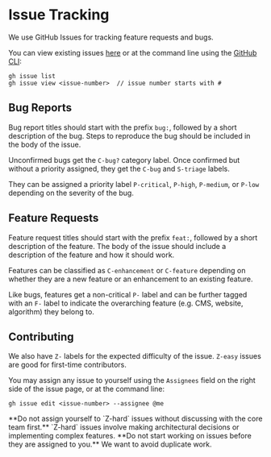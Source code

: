 
# Issue Tracking

We use GitHub Issues for tracking feature requests and bugs.

You can view existing issues [here](https://github.com/your-travel-planner/lfg/issues) or at the command line using the [GitHub CLI](https://cli.github.com/):

```
gh issue list
gh issue view <issue-number>  // issue number starts with #
```

## Bug Reports

Bug report titles should start with the prefix `bug:`, followed by a short description of the bug.
Steps to reproduce the bug should be included in the body of the issue.

Unconfirmed bugs get the `C-bug?` category label. Once confirmed but without a priority assigned,
they get the `C-bug` and `S-triage` labels.

They can be assigned a priority label `P-critical`, `P-high`, `P-medium`, or `P-low` depending on the severity of the bug.

## Feature Requests

Feature request titles should start with the prefix `feat:`, followed by a short description of the feature.
The body of the issue should include a description of the feature and how it should work.

Features can be classified as `C-enhancement` or `C-feature` depending on whether they are a new feature or an enhancement to an existing feature.

Like bugs, features get a non-critical `P-` label and can be further tagged with an `F-` label to indicate the overarching feature (e.g. CMS, website, algorithm) they belong to.

## Contributing

We also have `Z-` labels for the expected difficulty of the issue. `Z-easy` issues are good for first-time contributors.

You may assign any issue to yourself using the `Assignees` field on the right side of the issue page, or at the command line:

```
gh issue edit <issue-number> --assignee @me
```

<Callout type="warning" emoji="⚠️">
    **Do not assign yourself to `Z-hard` issues without discussing with the core team first.** `Z-hard` issues involve
    making architectural decisions or implementing complex features.
</Callout>

<Callout type="warning" emoji="⚠️">
    **Do not start working on issues before they are assigned to you.** We want to avoid duplicate work.
</Callout>
